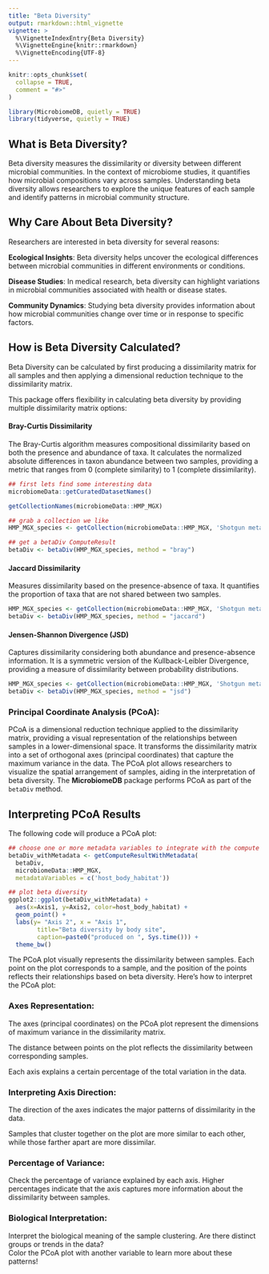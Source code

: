 ```yaml
---
title: "Beta Diversity"
output: rmarkdown::html_vignette
vignette: >
  %\VignetteIndexEntry{Beta Diversity}
  %\VignetteEngine{knitr::rmarkdown}
  %\VignetteEncoding{UTF-8}
---
```


```r
knitr::opts_chunk$set(
  collapse = TRUE,
  comment = "#>"
)
```

```r
library(MicrobiomeDB, quietly = TRUE)
library(tidyverse, quietly = TRUE)
```

## What is Beta Diversity?

Beta diversity measures the dissimilarity or diversity between different microbial communities. 
In the context of microbiome studies, it quantifies how microbial compositions vary across samples. 
Understanding beta diversity allows researchers to explore the unique features of each sample and identify 
patterns in microbial community structure.

## Why Care About Beta Diversity?

Researchers are interested in beta diversity for several reasons:

**Ecological Insights**: Beta diversity helps uncover the ecological differences between microbial communities 
in different environments or conditions.

**Disease Studies**: In medical research, beta diversity can highlight variations in microbial communities associated
with health or disease states.

**Community Dynamics**: Studying beta diversity provides information about how microbial communities change over 
time or in response to specific factors.

## How is Beta Diversity Calculated?

Beta Diversity can be calculated by first producing a dissimilarity matrix for all samples and then applying a dimensional 
reduction technique to the dissimilarity matrix.

This package offers flexibility in calculating beta diversity by providing multiple dissimilarity matrix options:

#### Bray-Curtis Dissimilarity

The Bray-Curtis algorithm measures compositional dissimilarity based on both the presence and abundance of taxa. 
It calculates the normalized absolute differences in taxon abundance between two samples, providing a metric that 
ranges from 0 (complete similarity) to 1 (complete dissimilarity).

```r
## first lets find some interesting data
microbiomeData::getCuratedDatasetNames()

getCollectionNames(microbiomeData::HMP_MGX)

## grab a collection we like
HMP_MGX_species <- getCollection(microbiomeData::HMP_MGX, 'Shotgun metagenomics Species (Relative taxonomic abundance analysis)')

## get a betaDiv ComputeResult
betaDiv <- betaDiv(HMP_MGX_species, method = "bray")
```

#### Jaccard Dissimilarity

Measures dissimilarity based on the presence-absence of taxa. It quantifies the proportion of taxa that are
not shared between two samples.

```r
HMP_MGX_species <- getCollection(microbiomeData::HMP_MGX, 'Shotgun metagenomics Species (Relative taxonomic abundance analysis)')
betaDiv <- betaDiv(HMP_MGX_species, method = "jaccard")
```

#### Jensen-Shannon Divergence (JSD)

Captures dissimilarity considering both abundance and presence-absence information. It is a symmetric version 
of the Kullback-Leibler Divergence, providing a measure of dissimilarity between probability distributions.

```r
HMP_MGX_species <- getCollection(microbiomeData::HMP_MGX, 'Shotgun metagenomics Species (Relative taxonomic abundance analysis)')
betaDiv <- betaDiv(HMP_MGX_species, method = "jsd")
```


### Principal Coordinate Analysis (PCoA):

PCoA is a dimensional reduction technique applied to the dissimilarity matrix, providing a visual representation of the
relationships between samples in a lower-dimensional space. It transforms the dissimilarity matrix into a set of orthogonal 
axes (principal coordinates) that capture the maximum variance in the data. The PCoA plot allows researchers to visualize 
the spatial arrangement of samples, aiding in the interpretation of beta diversity. The **MicrobiomeDB** package performs
PCoA as part of the `betaDiv` method.

## Interpreting PCoA Results

The following code will produce a PCoA plot:

```r
## choose one or more metadata variables to integrate with the compute result
betaDiv_withMetadata <- getComputeResultWithMetadata(
  betaDiv, 
  microbiomeData::HMP_MGX, 
  metadataVariables = c('host_body_habitat'))

## plot beta diversity
ggplot2::ggplot(betaDiv_withMetadata) +
  aes(x=Axis1, y=Axis2, color=host_body_habitat) +
  geom_point() +
  labs(y= "Axis 2", x = "Axis 1",
        title="Beta diversity by body site",
        caption=paste0("produced on ", Sys.time())) +
  theme_bw()
```

The PCoA plot visually represents the dissimilarity between samples. Each point on the plot corresponds to a sample, 
and the position of the points reflects their relationships based on beta diversity. Here's how to interpret the PCoA plot:

### Axes Representation:

The axes (principal coordinates) on the PCoA plot represent the dimensions of maximum variance in the dissimilarity matrix.

The distance between points on the plot reflects the dissimilarity between corresponding samples.

Each axis explains a certain percentage of the total variation in the data.

### Interpreting Axis Direction:

The direction of the axes indicates the major patterns of dissimilarity in the data.

Samples that cluster together on the plot are more similar to each other, while those farther apart are more dissimilar.

### Percentage of Variance:

Check the percentage of variance explained by each axis. Higher percentages indicate that the axis captures more information 
about the dissimilarity between samples.

### Biological Interpretation:

Interpret the biological meaning of the sample clustering. Are there distinct groups or trends in the data?  
Color the PCoA plot with another variable to learn more about these patterns!
